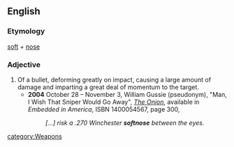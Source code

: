 ==English==

=== Etymology ===
[[soft]] + [[nose]]

===Adjective===
{{en-adjective}}
# Of a bullet, deforming greatly on impact, causing a large amount of damage and imparting a great deal of momentum to the target.
#*'''2004''' October 28 – November 3, William Gussie (pseudonym), "Man, I Wish That Sniper Would Go Away", ''[[w:The Onion|The Onion]]'', available in ''Embedded in America'', ISBN 1400054567, page 300,
#*:''[…] risk a .270 Winchester '''softnose''' between the eyes.''
[[category:Weapons]]